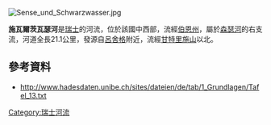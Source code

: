 [[Image:Sense_und_Schwarzwasser.jpg|right]]
{{Coord|46|51|47|N|7|21|35|E|display=title}}

'''施瓦爾茨瓦瑟河'''是[[瑞士|瑞士]]的河流，位於該國中西部，流經[[伯恩州|伯恩州]]，屬於[[森瑟河|森瑟河]]的右支流，河道全長21.1公里，發源自[[呂舍格|呂舍格]]附近，流經[[甘特里施山|甘特里施山]]以北。

==參考資料==
* http://www.hadesdaten.unibe.ch/sites/dateien/de/tab/1_Grundlagen/Tafel_13.txt {{Wayback|url=http://www.hadesdaten.unibe.ch/sites/dateien/de/tab/1_Grundlagen/Tafel_13.txt |date=20140819083326 }}

{{Switzerland-geo-stub}}
[[Category:瑞士河流|Category:瑞士河流]]